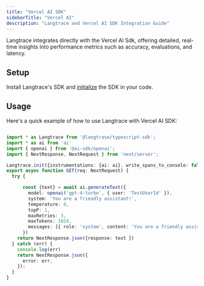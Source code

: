 ```yaml
---
title: "Vercel AI SDK"
sidebarTitle: "Vercel AI"
description: "Langtrace and Vercel AI SDK Integration Guide"
---
```


Langtrace integrates directly with the Vercel AI Sdk, offering detailed, real-time insights into performance metrics such as accuracy, evaluations, and latency.

## Setup

Install Langtrace's SDK and [initialize](/supported-integrations/web-frameworks/nextjs) the SDK in your code.

## Usage

Here's a quick example of how to use Langtrace with Vercel AI SDK:

``` typescript api/chat/route.ts

import * as Langtrace from '@langtrase/typescript-sdk';
import * as ai from 'ai'
import { openai } from '@ai-sdk/openai';
import { NextResponse, NextRequest } from 'next/server';

Langtrace.init({instrumentations: {ai: ai}, write_spans_to_console: false, disable_latest_version_check: true})
export async function GET(req: NextRequest) {
  try {

      const {text} = await ai.generateText({
        model: openai('gpt-4-turbo', { user: 'TestUserId' }),
        system: 'You are a friendly assistant!',
        temperature: 0,
        topP: 1,
        maxRetries: 3,
        maxTokens: 1024,
        messages: [{ role: 'system', content: 'You are a friendly assistant' }, { role: 'user', content: 'How are you' }]
      })
    return NextResponse.json({response: text })
  } catch (err) {
    console.log(err)
    return NextResponse.json({
      error: err,
    });
  }
}
```